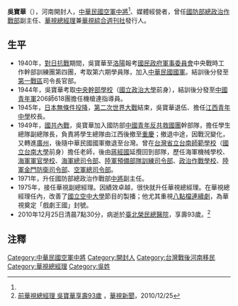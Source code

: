 {{expand|time=2010-12-25T07:43:33+00:00}}

'''吳寶華'''（{{bd|1920年||2010年|12月25日|catIdx=Wu吳寶華}}），河南開封人，[[中華民國空軍|中華民國空軍]][[中將|中將]]<ref name="華視"/>、媒體經營者，曾任[[國防部總政治作戰部|國防部總政治作戰部]]副主任、[[華視|華視]][[總經理|總經理]]兼[[華視綜合週刊|華視綜合週刊社]]發行人。

==  生平  ==
*1940年，[[對日抗戰|對日抗戰]]期間，吳寶華至[[洛陽|洛陽]]報考[[國民政府軍事委員會|國民政府軍事委員會]]中央戰時工作幹部訓練團第四團，考取第六期學員隊，加入[[中華民國國軍|中華民國國軍]]。結訓後分發至[[第一戰區|第一戰區]]司令長官部。
*1944年，吳寶華考取[[中央幹部學校|中央幹部學校]]（[[國立政治大學|國立政治大學]]前身），結訓後分發至[[中國青年軍|中國青年軍]]206師618團擔任機槍連指導員。
*1945年，[[日本無條件投降|日本無條件投降]]，[[第二次世界大戰|第二次世界大戰]]結束，吳寶華退伍、擔任[[江西|江西]][[青年中學|青年中學]]校長。
*1949年，[[國共內戰|國共內戰]]，吳寶華加入國防部[[中國青年反共救國團|中國青年反共救國團]]幹部隊，擔任學生總隊副總隊長，負責將學生總隊由江西後撤至[[重慶|重慶]]；撤退中途，因戰況變化，又轉進[[廣州|廣州]]，後隨中華民國國軍撤退至台灣。曾在[[台灣省立台南師範學校|台灣省立台南師範學校]]（[[國立台南大學|國立台南大學]]前身）擔任老師，後由[[蔣經國|蔣經國]]延攬回到部隊，歷任海軍機械學校、[[海軍軍官學校|海軍軍官學校]]、[[國防部海軍司令部|海軍總司令部]]、[[陸軍預備部隊訓練司令部|陸軍預備部隊訓練司令部]]、[[政治作戰學校|政治作戰學校]]、[[陸軍金門防衛司令部|陸軍金門防衛司令部]]、[[國防部空軍司令部|空軍總司令部]]。
*1971年，升任國防部總政治作戰部[[中將|中將]]副主任。
*1975年，接任華視副總經理。因績效卓越，很快就升任華視總經理。在華視總經理任內，改善了[[國立空中大學|國立空中大學]]節目的製播；他尤其重視[[八點檔|八點檔]][[連續劇|連續劇]]，為華視奠定「戲劇王國」封號。
*2010年12月25日清晨7點30分，病逝於[[臺北榮民總醫院|臺北榮民總醫院]]，享壽93歲。<ref name="華視">[http://news.cts.com.tw/cts/money/201012/201012250638425.html 前華視總經理 吳寶華享壽93歲] {{Wayback|url=http://news.cts.com.tw/cts/money/201012/201012250638425.html |date=20200218091654 }}，[[華視新聞|華視新聞]]，2010/12/25</ref>

==注釋==
{{reflist}}

{{DEFAULTSORT:Wu}}
[[Category:中華民國空軍中將|Category:中華民國空軍中將]]
[[Category:開封人|Category:開封人]]
[[Category:台灣戰後河南移民|Category:台灣戰後河南移民]]
[[Category:華視總經理|Category:華視總經理]]
[[Category:吳姓|Category:吳姓]]
